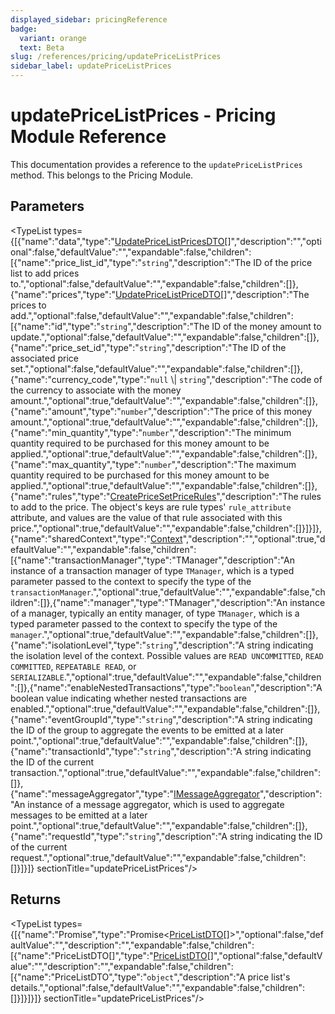 ```yaml
---
displayed_sidebar: pricingReference
badge:
  variant: orange
  text: Beta
slug: /references/pricing/updatePriceListPrices
sidebar_label: updatePriceListPrices
---
```



# updatePriceListPrices - Pricing Module Reference

This documentation provides a reference to the `updatePriceListPrices` method. This belongs to the Pricing Module.

## Parameters

<TypeList types={[{"name":"data","type":"[UpdatePriceListPricesDTO](../../interfaces/pricing.UpdatePriceListPricesDTO.mdx)[]","description":"","optional":false,"defaultValue":"","expandable":false,"children":[{"name":"price_list_id","type":"`string`","description":"The ID of the price list to add prices to.","optional":false,"defaultValue":"","expandable":false,"children":[]},{"name":"prices","type":"[UpdatePriceListPriceDTO](../../interfaces/pricing.UpdatePriceListPriceDTO.mdx)[]","description":"The prices to add.","optional":false,"defaultValue":"","expandable":false,"children":[{"name":"id","type":"`string`","description":"The ID of the money amount to update.","optional":false,"defaultValue":"","expandable":false,"children":[]},{"name":"price_set_id","type":"`string`","description":"The ID of the associated price set.","optional":false,"defaultValue":"","expandable":false,"children":[]},{"name":"currency_code","type":"`null` \\| `string`","description":"The code of the currency to associate with the money amount.","optional":true,"defaultValue":"","expandable":false,"children":[]},{"name":"amount","type":"`number`","description":"The price of this money amount.","optional":true,"defaultValue":"","expandable":false,"children":[]},{"name":"min_quantity","type":"`number`","description":"The minimum quantity required to be purchased for this money amount to be applied.","optional":true,"defaultValue":"","expandable":false,"children":[]},{"name":"max_quantity","type":"`number`","description":"The maximum quantity required to be purchased for this money amount to be applied.","optional":true,"defaultValue":"","expandable":false,"children":[]},{"name":"rules","type":"[CreatePriceSetPriceRules](../../interfaces/pricing.CreatePriceSetPriceRules.mdx)","description":"The rules to add to the price. The object's keys are rule types' `rule_attribute` attribute, and values are the value of that rule associated with this price.","optional":true,"defaultValue":"","expandable":false,"children":[]}]}]},{"name":"sharedContext","type":"[Context](../../interfaces/pricing.Context.mdx)","description":"","optional":true,"defaultValue":"","expandable":false,"children":[{"name":"transactionManager","type":"TManager","description":"An instance of a transaction manager of type `TManager`, which is a typed parameter passed to the context to specify the type of the `transactionManager`.","optional":true,"defaultValue":"","expandable":false,"children":[]},{"name":"manager","type":"TManager","description":"An instance of a manager, typically an entity manager, of type `TManager`, which is a typed parameter passed to the context to specify the type of the `manager`.","optional":true,"defaultValue":"","expandable":false,"children":[]},{"name":"isolationLevel","type":"`string`","description":"A string indicating the isolation level of the context. Possible values are `READ UNCOMMITTED`, `READ COMMITTED`, `REPEATABLE READ`, or `SERIALIZABLE`.","optional":true,"defaultValue":"","expandable":false,"children":[]},{"name":"enableNestedTransactions","type":"`boolean`","description":"A boolean value indicating whether nested transactions are enabled.","optional":true,"defaultValue":"","expandable":false,"children":[]},{"name":"eventGroupId","type":"`string`","description":"A string indicating the ID of the group to aggregate the events to be emitted at a later point.","optional":true,"defaultValue":"","expandable":false,"children":[]},{"name":"transactionId","type":"`string`","description":"A string indicating the ID of the current transaction.","optional":true,"defaultValue":"","expandable":false,"children":[]},{"name":"messageAggregator","type":"[IMessageAggregator](../../interfaces/pricing.IMessageAggregator.mdx)","description":"An instance of a message aggregator, which is used to aggregate messages to be emitted at a later point.","optional":true,"defaultValue":"","expandable":false,"children":[]},{"name":"requestId","type":"`string`","description":"A string indicating the ID of the current request.","optional":true,"defaultValue":"","expandable":false,"children":[]}]}]}  sectionTitle="updatePriceListPrices"/>

## Returns

<TypeList types={[{"name":"Promise","type":"Promise&#60;[PriceListDTO](../../interfaces/pricing.PriceListDTO.mdx)[]&#62;","optional":false,"defaultValue":"","description":"","expandable":false,"children":[{"name":"PriceListDTO[]","type":"[PriceListDTO](../../interfaces/pricing.PriceListDTO.mdx)[]","optional":false,"defaultValue":"","description":"","expandable":false,"children":[{"name":"PriceListDTO","type":"`object`","description":"A price list's details.","optional":false,"defaultValue":"","expandable":false,"children":[]}]}]}]}  sectionTitle="updatePriceListPrices"/>
